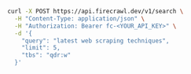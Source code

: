 ```bash cURL
curl -X POST https://api.firecrawl.dev/v1/search \
  -H "Content-Type: application/json" \
  -H "Authorization: Bearer fc-<YOUR_API_KEY>" \
  -d '{
    "query": "latest web scraping techniques",
    "limit": 5,
    "tbs": "qdr:w"
  }'
```   